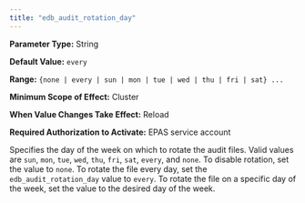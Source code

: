 ```yaml
---
title: "edb_audit_rotation_day"
---
```


<div id="edb_audit_rotation_day" class="registered_link"></div>

**Parameter Type:** String

**Default Value:** `every`

**Range:** `{none | every | sun | mon | tue | wed | thu | fri | sat} ...`

**Minimum Scope of Effect:** Cluster

**When Value Changes Take Effect:** Reload

**Required Authorization to Activate:** EPAS service account

Specifies the day of the week on which to rotate the audit files. Valid values are `sun`, `mon`, `tue`, `wed`, `thu`, `fri`, `sat`, `every`, and `none`. To disable rotation, set the value to `none`. To rotate the file every day, set the `edb_audit_rotation_day` value to `every`. To rotate the file on a specific day of the week, set the value to the desired day of the week.
